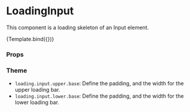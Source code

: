 

<Meta title="Components/Loading/LoadingInput" component={LoadingInput} />

# LoadingInput

This component is a loading skeleton of an Input element.


<Canvas>
  <Story name="Default">{Template.bind({})}</Story>
</Canvas>

### Props

<ArgsTable story="Default" />

### Theme

- `loading.input.upper.base`: Define the padding, and the width for the upper loading bar.
- `loading.input.lower.base`: Define the padding, and the width for the lower loading bar.
